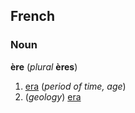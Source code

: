 ==French==
===Noun===
'''ère''' (''plural'' '''ères''')

#[[era]] (''period of time, age'')
#(''geology'') [[era]]